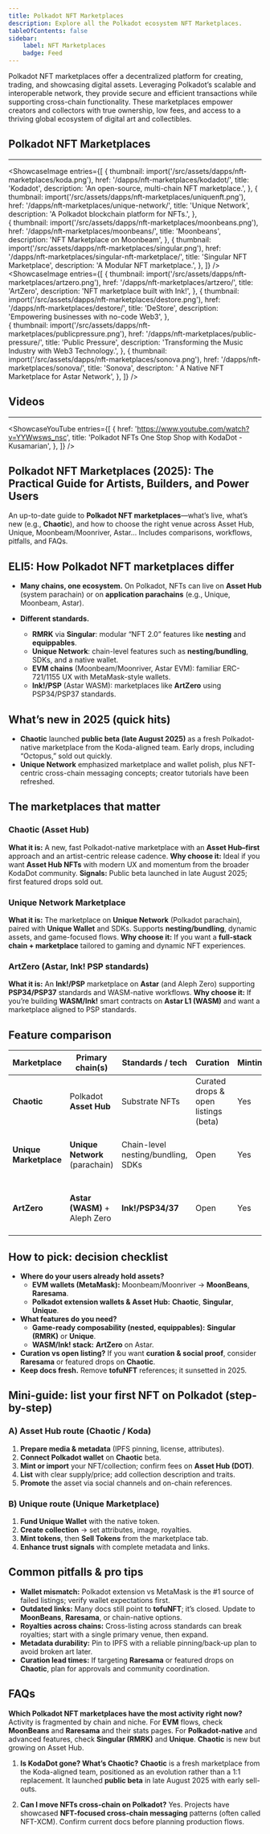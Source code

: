 ```yaml
---
title: Polkadot NFT Marketplaces
description: Explore all the Polkadot ecosystem NFT Marketplaces.
tableOfContents: false
sidebar: 
    label: NFT Marketplaces
    badge: Feed
---
```




Polkadot NFT marketplaces offer a decentralized platform for creating, trading, and showcasing digital assets. Leveraging Polkadot’s scalable and interoperable network, they provide secure and efficient transactions while supporting cross-chain functionality. These marketplaces empower creators and collectors with true ownership, low fees, and access to a thriving global ecosystem of digital art and collectibles.

## Polkadot NFT Marketplaces
----------------
<ShowcaseImage
  entries={[
        {
      thumbnail: import('/src/assets/dapps/nft-marketplaces/koda.png'),
      href: '/dapps/nft-marketplaces/kodadot/',
      title: 'Kodadot',
      description: 'An open-source, multi-chain NFT marketplace.',
    },
                     {
      thumbnail: import('/src/assets/dapps/nft-marketplaces/uniquenft.png'),
      href: '/dapps/nft-marketplaces/unique-network/',
      title: 'Unique Network',
      description: 'A Polkadot blockchain platform for NFTs.',
      },  
    {
      thumbnail: import('/src/assets/dapps/nft-marketplaces/moonbeans.png'),
      href: '/dapps/nft-marketplaces/moonbeans/',
      title: 'Moonbeans',
      description: 'NFT Marketplace on Moonbeam',
      },
              {
      thumbnail: import('/src/assets/dapps/nft-marketplaces/singular.png'),
      href: '/dapps/nft-marketplaces/singular-nft-marketplace/',
      title: 'Singular NFT Marketplace',
      description: 'A Modular NFT marketplace.',
    },
  ]}
/>
<ShowcaseImage
  entries={[
        {
      thumbnail: import('/src/assets/dapps/nft-marketplaces/artzero.png'),
      href: '/dapps/nft-marketplaces/artzero/',
      title: 'ArtZero',
      description: 'NFT marketplace built with Ink!',
    },
                     {
      thumbnail: import('/src/assets/dapps/nft-marketplaces/destore.png'),
      href: '/dapps/nft-marketplaces/destore/',
      title: 'DeStore',
      description: 'Empowering businesses with no-code Web3',
      },  
    {
      thumbnail: import('/src/assets/dapps/nft-marketplaces/publicpressure.png'),
      href: '/dapps/nft-marketplaces/public-pressure/',
      title: 'Public Pressure',
      description: 'Transforming the Music Industry with Web3 Technology.',
      },
              {
      thumbnail: import('/src/assets/dapps/nft-marketplaces/sonova.png'),
      href: '/dapps/nft-marketplaces/sonova/',
      title: 'Sonova',
      descripton: ' A Native NFT Marketplace for Astar Network',
    },
  ]}
/>



## Videos
----------------
<ShowcaseYouTube
  entries={[
    {
      href: 'https://www.youtube.com/watch?v=YYWwsws_nsc',
      title: 'Polkadot NFTs One Stop Shop with KodaDot - Kusamarian',
    },
  ]}
/>


## Polkadot NFT Marketplaces (2025): The Practical Guide for Artists, Builders, and Power Users
An up-to-date guide to **Polkadot NFT marketplaces**—what’s live, what’s new (e.g., **Chaotic**), and how to choose the right venue across Asset Hub, Unique, Moonbeam/Moonriver, Astar... Includes comparisons, workflows, pitfalls, and FAQs.


## ELI5: How Polkadot NFT marketplaces differ
* **Many chains, one ecosystem.** On Polkadot, NFTs can live on **Asset Hub** (system parachain) or on **application parachains** (e.g., Unique, Moonbeam, Astar).
* **Different standards.**

  * **RMRK** via **Singular**: modular “NFT 2.0” features like **nesting** and **equippables**.
  * **Unique Network**: chain-level features such as **nesting/bundling**, SDKs, and a native wallet.
  * **EVM chains** (Moonbeam/Moonriver, Astar EVM): familiar ERC-721/1155 UX with MetaMask-style wallets.
  * **Ink!/PSP** (Astar WASM): marketplaces like **ArtZero** using PSP34/PSP37 standards.

## What’s new in 2025 (quick hits)
* **Chaotic** launched **public beta (late August 2025)** as a fresh Polkadot-native marketplace from the Koda-aligned team. Early drops, including “Octopus,” sold out quickly.
* **Unique Network** emphasized marketplace and wallet polish, plus NFT-centric cross-chain messaging concepts; creator tutorials have been refreshed.

## The marketplaces that matter

### Chaotic (Asset Hub)
**What it is:** A new, fast Polkadot-native marketplace with an **Asset Hub–first** approach and an artist-centric release cadence.
**Why choose it:** Ideal if you want **Asset Hub NFTs** with modern UX and momentum from the broader KodaDot community.
**Signals:** Public beta launched in late August 2025; first featured drops sold out.

### Unique Network Marketplace
**What it is:** The marketplace on **Unique Network** (Polkadot parachain), paired with **Unique Wallet** and SDKs. Supports **nesting/bundling**, dynamic assets, and game-focused flows.
**Why choose it:** If you want a **full-stack chain + marketplace** tailored to gaming and dynamic NFT experiences.

### ArtZero (Astar, Ink! PSP standards)
**What it is:** An **Ink!/PSP** marketplace on **Astar** (and Aleph Zero) supporting **PSP34/PSP37** standards and WASM-native workflows.
**Why choose it:** If you’re building **WASM/Ink!** smart contracts on **Astar L1 (WASM)** and want a marketplace aligned to PSP standards.

## Feature comparison
| Marketplace            | Primary chain(s)                | Standards / tech                             | Curation                             | Minting | Wallets (typical)                       | Notable 2025 notes                                      |
| ---------------------- | ------------------------------- | -------------------------------------------- | ------------------------------------ | ------- | --------------------------------------- | ------------------------------------------------------- |
| **Chaotic**            | Polkadot **Asset Hub**          | Substrate NFTs                               | Curated drops & open listings (beta) | Yes     | Polkadot extension wallets              | **Public beta** launched Aug 2025; early drops sold out |
| **Unique Marketplace** | **Unique Network** (parachain)  | Chain-level nesting/bundling, SDKs           | Open                                 | Yes     | **Unique Wallet**, extensions           | Campaigns and game-centric features active              |
| **ArtZero**            | **Astar (WASM)** + Aleph Zero   | **Ink!/PSP34/37**                            | Open                                 | Yes     | Polkadot extension                      | WASM-native marketplace aligned to PSP                  |


## How to pick: decision checklist
* **Where do your users already hold assets?**
  * **EVM wallets (MetaMask):** Moonbeam/Moonriver → **MoonBeans**, **Raresama**.
  * **Polkadot extension wallets & Asset Hub:** **Chaotic**, **Singular**, **Unique**.
* **What features do you need?**
  * **Game-ready composability (nested, equippables):** **Singular (RMRK)** or **Unique**.
  * **WASM/Ink! stack:** **ArtZero** on Astar.
* **Curation vs open listing?** If you want **curation & social proof**, consider **Raresama** or featured drops on **Chaotic**.
* **Keep docs fresh.** Remove **tofuNFT** references; it sunsetted in 2025.

## Mini-guide: list your first NFT on Polkadot (step-by-step)
### A) Asset Hub route (Chaotic / Koda)
1. **Prepare media & metadata** (IPFS pinning, license, attributes).
2. **Connect Polkadot wallet** on **Chaotic** beta.
3. **Mint or import** your NFT/collection; confirm fees on **Asset Hub (DOT)**.
4. **List** with clear supply/price; add collection description and traits.
5. **Promote** the asset via social channels and on-chain references.

### B) Unique route (Unique Marketplace)
1. **Fund Unique Wallet** with the native token.
2. **Create collection** → set attributes, image, royalties.
3. **Mint tokens**, then **Sell Tokens** from the marketplace tab.
4. **Enhance trust signals** with complete metadata and links.

## Common pitfalls & pro tips
* **Wallet mismatch:** Polkadot extension vs MetaMask is the #1 source of failed listings; verify wallet expectations first.
* **Outdated links:** Many docs still point to **tofuNFT**; it’s closed. Update to **MoonBeans**, **Raresama**, or chain-native options.
* **Royalties across chains:** Cross-listing across standards can break royalties; start with a single primary venue, then expand.
* **Metadata durability:** Pin to IPFS with a reliable pinning/back-up plan to avoid broken art later.
* **Curation lead times:** If targeting **Raresama** or featured drops on **Chaotic**, plan for approvals and community coordination.

## FAQs
**Which Polkadot NFT marketplaces have the most activity right now?**
Activity is fragmented by chain and niche. For **EVM** flows, check **MoonBeans** and **Raresama** and their stats pages. For **Polkadot-native** and advanced features, check **Singular (RMRK)** and **Unique**. **Chaotic** is new but growing on Asset Hub.

1. **Is KodaDot gone? What’s Chaotic?**
**Chaotic** is a fresh marketplace from the Koda-aligned team, positioned as an evolution rather than a 1:1 replacement. It launched **public beta** in late August 2025 with early sell-outs.

2. **Can I move NFTs cross-chain on Polkadot?**
Yes. Projects have showcased **NFT-focused cross-chain messaging** patterns (often called NFT-XCM). Confirm current docs before planning production flows.